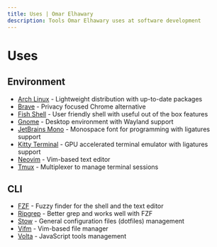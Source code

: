 ```yaml
---
title: Uses | Omar Elhawary
description: Tools Omar Elhawary uses at software development
---
```


# Uses

## Environment

- [Arch Linux](https://archlinux.org) - Lightweight distribution with up-to-date packages
- [Brave](https://brave.com) - Privacy focused Chrome alternative
- [Fish Shell](https://fishshell.com) - User friendly shell with useful out of the box features
- [Gnome](https://www.gnome.org) - Desktop environment with Wayland support
- [JetBrains Mono](https://www.jetbrains.com/lp/mono) - Monospace font for programming with ligatures support
- [Kitty Terminal](https://sw.kovidgoyal.net/kitty) - GPU accelerated terminal emulator with ligatures support
- [Neovim](https://neovim.io) - Vim-based text editor
- [Tmux](https://github.com/tmux/tmux) - Multiplexer to manage terminal sessions

## CLI

- [FZF](https://github.com/junegunn/fzf) - Fuzzy finder for the shell and the text editor
- [Ripgrep](https://github.com/BurntSushi/ripgrep) - Better grep and works well with FZF
- [Stow](https://www.gnu.org/software/stow) - General configuration files (dotfiles) management
- [Vifm](https://vifm.info) - Vim-based file manager
- [Volta](https://volta.sh) - JavaScript tools management
